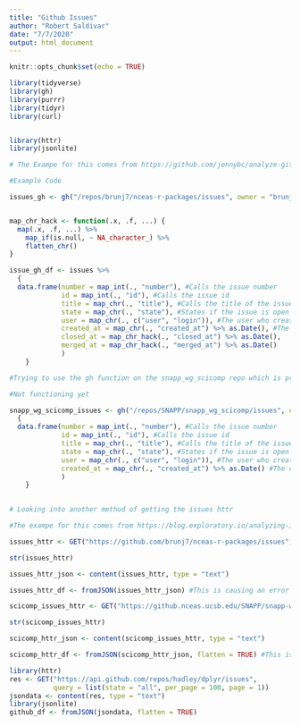 ```yaml
---
title: "Github Issues"
author: "Robert Saldivar"
date: "7/7/2020"
output: html_document
---
```


```r
knitr::opts_chunk$set(echo = TRUE)
```

```r
library(tidyverse)
library(gh)
library(purrr)
library(tidyr)
library(curl)


library(httr)
library(jsonlite)

```

```r

# The Exampe for this comes from https://github.com/jennybc/analyze-github-stuff-with-r

#Example Code

issues_gh <- gh("/repos/brunj7/nceas-r-packages/issues", owner = "brunj7", repo = "nceas-r-packages", state = "all")


map_chr_hack <- function(.x, .f, ...) {
  map(.x, .f, ...) %>%
    map_if(is.null, ~ NA_character_) %>%
    flatten_chr()
}

issue_gh_df <- issues %>%
  {
  data.frame(number = map_int(., "number"), #Calls the issue number
             id = map_int(., "id"), #Calls the issue id
             title = map_chr(., "title"), #Calls the title of the issue
             state = map_chr(., "state"), #States if the issue is open or closed
             user = map_chr(., c("user", "login")), #The user who created the issue
             created_at = map_chr(., "created_at") %>% as.Date(), #The date the issue was created
             closed_at = map_chr_hack(., "closed_at") %>% as.Date(),
             merged_at = map_chr_hack(., "merged_at") %>% as.Date()
             )
    }

```


```r
#Trying to use the gh function on the snapp_wg_scicomp repo which is private.

#Not functioning yet

snapp_wg_scicomp_issues <- gh("/repos/SNAPP/snapp_wg_scicomp/issues", owner = "SNAPP", repo = "snapp_wg_scicomp") %>%
  {
  data.frame(number = map_int(., "number"), #Calls the issue number
             id = map_int(., "id"), #Calls the issue id
             title = map_chr(., "title"), #Calls the title of the issue
             state = map_chr(., "state"), #States if the issue is open or closed
             user = map_chr(., c("user", "login")), #The user who created the issue
             created_at = map_chr(., "created_at") %>% as.Date() #The date the issue was created
             )
    }
  
```

```r
# Looking into another method of getting the issues httr

#The exampe for this comes from https://blog.exploratory.io/analyzing-issue-data-with-github-rest-api-63945017dedc

issues_httr <- GET("https://github.com/brunj7/nceas-r-packages/issues")

str(issues_httr)

```

```r
issues_httr_json <- content(issues_httr, type = "text")

issues_httr_df <- fromJSON(issues_httr_json) #This is causing an error

```

```r
scicomp_issues_httr <- GET("https://github.nceas.ucsb.edu/SNAPP/snapp-wg-scicomp/issues", query = list(state = "all"))

str(scicomp_issues_httr)
```

```r
scicomp_httr_json <- content(scicomp_issues_httr, type = "text")

scicomp_httr_df <- fromJSON(scicomp_httr_json, flatten = TRUE) #This is giving me an issue
```

```r
library(httr)
res <- GET("https://api.github.com/repos/hadley/dplyr/issues", 
           query = list(state = "all", per_page = 100, page = 1))
jsondata <- content(res, type = "text")
library(jsonlite)
github_df <- fromJSON(jsondata, flatten = TRUE)
```

